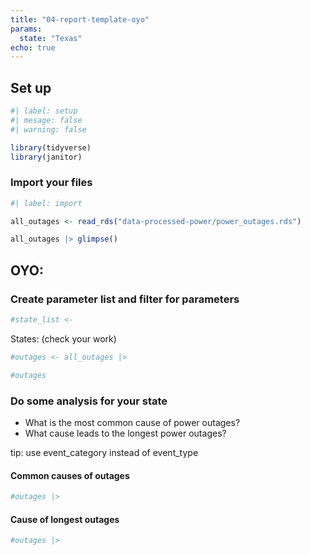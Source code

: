 ```yaml
---
title: "04-report-template-oyo"
params:
  state: "Texas"
echo: true
---
```


## Set up

```r
#| label: setup
#| mesage: false
#| warning: false

library(tidyverse)
library(janitor)
```

### Import your files

```r
#| label: import

all_outages <- read_rds("data-processed-power/power_outages.rds")

all_outages |> glimpse()
```

## OYO: 

### Create parameter list and filter for parameters

```r
#state_list <- 
```

States: (check your work)

```r
#outages <- all_outages |>

#outages
```

### Do some analysis for your state

- What is the most common cause of power outages?
- What cause leads to the longest power outages?

tip: use event_category instead of event_type

#### Common causes of outages
 
```r
#outages |>
```

#### Cause of longest outages

```r
#outages |>
```

